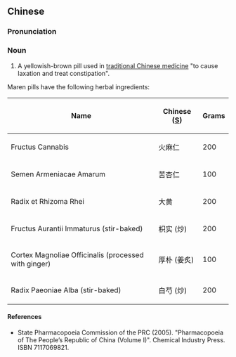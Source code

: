 ==Chinese==
{{zh-forms}}

===Pronunciation===
{{zh-pron
|m=márén wán
|cat=n
}}

===Noun===
{{zh-noun}}

# A yellowish-brown pill used in [[traditional Chinese medicine]] "to cause laxation and treat constipation".

Maren pills have the following herbal ingredients:

{| class="wikitable sortable"
|-
!Name
!Chinese ([[Simplified Chinese|S]])
!Grams
|-
|Fructus Cannabis
|火麻仁
| 200
|-
|Semen Armeniacae Amarum
|苦杏仁
| 100
|-
|Radix et Rhizoma Rhei
|大黄
| 200
|-
|Fructus Aurantii Immaturus (stir-baked)
|枳实 (炒)
| 200
|-
|Cortex Magnoliae Officinalis (processed with ginger)
|厚朴 (姜炙)
| 100
|-
|Radix Paeoniae Alba (stir-baked)
|白芍 (炒)
| 200
|}

====References====
* State Pharmacopoeia Commission of the PRC (2005). "Pharmacopoeia of The People’s Republic of China (Volume I)". Chemical Industry Press. ISBN 7117069821.